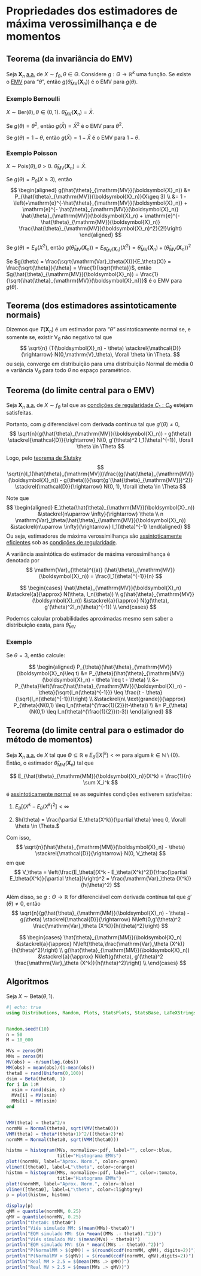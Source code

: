 # Propriedades dos estimadores de máxima verossimilhança e de momentos

## Teorema (da invariância do EMV)
Seja $\boldsymbol{X}_n$ [a.a.](populacao-e-amostra.qmd#sec-aa) de $X\sim f_\theta, \theta \in \Theta.$ Considere
$g:\Theta \rightarrow \mathbb{R}^k$ uma função. Se existe o [EMV](emv2.qmd) para "$\theta$", então
$g(\hat{\theta}_{\mathrm{MV}}(\boldsymbol{X}_n))$ é o EMV para $g(\theta)$.

### Exemplo Bernoulli
$X \sim \mathrm{Ber}(\theta),\theta \in (0,1)$. $\hat{\theta}_{\mathrm{MV}}(\boldsymbol{X}_n) = \bar{X}$.

Se $g(\theta) = \theta^2$, então $g(\bar{X}) = \bar{X}^2$ é o EMV para $\theta^2$.

Se $g(\theta) = 1-\theta$, então $g(\bar{X}) = 1 - \bar{X}$ é o EMV para $1-\theta$.

### Exemplo Poisson
$X \sim \mathrm{Pois}(\theta), \theta > 0$. $\hat{\theta}_{\mathrm{MV}}(\boldsymbol{X}_n) = \bar{X}$.

Se $g(\theta) = P_\theta(X\geq 3)$, então
$$
\begin{aligned}
g(\hat{\theta}_{\mathrm{MV}}(\boldsymbol{X}_n)) &= P_{\hat{\theta}_{\mathrm{MV}}(\boldsymbol{X}_n)}(X\geq 3) \\
&= 1 -\left(+\mathrm{e}^{-\hat{\theta}_{\mathrm{MV}}(\boldsymbol{X}_n)} + \mathrm{e}^{- \hat{\theta}_{\mathrm{MV}}(\boldsymbol{X}_n)}
\hat{\theta}_{\mathrm{MV}}(\boldsymbol{X}_n) + \mathrm{e}^{-\hat{\theta}_{\mathrm{MV}}(\boldsymbol{X}_n)}
\frac{\hat{\theta}_{\mathrm{MV}}(\boldsymbol{X}_n)^2}{2!}\right)
\end{aligned}
$$

Se $g(\theta) = E_\theta(X^2)$, então
$g(\hat{\theta}_{\mathrm{MV}}(\boldsymbol{X}_n)) = E_{\hat{\theta}_{\mathrm{MV}}(\boldsymbol{X}_n)}(X^2) = \hat{\theta}_{\mathrm{MV}}(\boldsymbol{X}_n) + (\hat{\theta}_{\mathrm{MV}}(\boldsymbol{X}_n))^2$

Se $g(\theta) = \frac{\sqrt{\mathrm{Var}_\theta(X)}}{E_\theta(X)} = \frac{\sqrt{\theta}}{\theta} = \frac{1}{\sqrt{\theta}}$,
então $g(\hat{\theta}_{\mathrm{MV}}(\boldsymbol{X}_n)) = \frac{1}{\sqrt{\hat{\theta}_{\mathrm{MV}}(\boldsymbol{X}_n)}}$ é o EMV
para $g(\theta)$.

## Teorema (dos estimadores assintoticamente normais) {#sec-assinorm}

Dizemos que $T(\boldsymbol{X}_n)$ é um estimador para "$\theta$" assintoticamente normal se, e somente se, existir
$\mathrm{V}_\theta$ não negativo tal que
$$
\sqrt{n} (T(\boldsymbol{X}_n) - \theta) \stackrel{\mathcal{D}}{\rightarrow} N(0,\mathrm{V}_\theta), \forall \theta \in \Theta.
$$
ou seja, converge em distribuição para uma distribuição Normal de média $0$ e variância $\mathrm{V}_\theta$ para todo $\theta$
no espaço paramétrico.

## Teorema (do limite central para o EMV) {#sec-tlcemv}

Seja $\boldsymbol{X}_n$ [a.a.](populacao-e-amostra.qmd#sec-aa) de $X\sim f_\theta$ tal que as
[condições de regularidade $C_1:C_9$](cond-regular.qmd) estejam satisfeitas.

Portanto, com $g$ diferenciável com derivada contínua tal que $g'(\theta) \neq 0$,
$$
\sqrt{n}(g(\hat{\theta}_{\mathrm{MV}}(\boldsymbol{X}_n)) - g(\theta)) \stackrel{\mathcal{D}}{\rightarrow}
N(0, g'(\theta)^2 I_1(\theta)^{-1}), \forall \theta \in \Theta
$$

Logo, pelo [teorema de Slutsky](slutsky.qmd)
$$
\sqrt{n}I_1(\hat{\theta}_{\mathrm{MV}})\frac{(g(\hat{\theta}_{\mathrm{MV}}(\boldsymbol{X}_n)) - g(\theta))}{\sqrt{g'(\hat{\theta}_{\mathrm{MV}})^2}}
\stackrel{\mathcal{D}}{\rightarrow} N(0, 1), \forall \theta \in \Theta
$$

:::{.callout-note title="EMVs são assintoticamente eficientes"}
Note que
$$
\begin{aligned}
E_\theta(\hat{\theta}_{\mathrm{MV}}(\boldsymbol{X}_n)) &\stackrel{n\uparrow \infty}{\rightarrow} \theta \\
n \mathrm{Var}_\theta(\hat{\theta}_{\mathrm{MV}}(\boldsymbol{X}_n)) &\stackrel{n\uparrow \infty}{\rightarrow} I_1(\theta)^{-1}
\end{aligned}
$$
Ou seja, estimadores de máxima verossimilhança são [assintoticamente eficientes](estimadores-eficientes.qmd#sec-efassin)
sob as [condições de regularidade]().

A variância assintótica do estimador de máxima verossimilhança é denotada por
$$
\mathrm{Var}_{\theta}^{(a)} (\hat{\theta}_{\mathrm{MV}}(\boldsymbol{X}_n)) = \frac{I_1(\theta)^{-1}}{n}
$$
:::

:::{.callout-note title="Notação"}
$$
\begin{cases}
\hat{\theta}_{\mathrm{MV}}(\boldsymbol{X}_n) &\stackrel{a}{\approx} N(\theta, I_n(\theta)) \\
g(\hat{\theta}_{\mathrm{MV}}(\boldsymbol{X}_n)) &\stackrel{a}{\approx} N(g(\theta), g'(\theta)^2I_n(\theta)^{-1}) \\
\end{cases}
$$
:::

Podemos calcular probabilidades aproximadas mesmo sem saber a distribuição exata, para $\hat{\theta}_{\mathrm{MV}}$

### Exemplo

Se $\theta = 3$, então calcule:

$$
\begin{aligned}
P_{\theta}(\hat{\theta}_{\mathrm{MV}}(\boldsymbol{X}_n)\leq t) &= P_{\theta}(\hat{\theta}_{\mathrm{MV}}(\boldsymbol{X}_n) - \theta \leq t - \theta) \\
&= P_{\theta}\left(\frac{\hat{\theta}_{\mathrm{MV}}(\boldsymbol{X}_n) - \theta}{\sqrt{I_n(\theta)^{-1}}} \leq \frac{t - \theta}{\sqrt{I_n(\theta)^{-1}}}\right) \\
&\stackrel{n\ \text{grande}}{\approx} P_{\theta}(N(0,1) \leq I_n(\theta)^{\frac{1}{2}}(t-\theta)) \\
&= P_{\theta}(N(0,1) \leq I_n(\theta)^{\frac{1}{2}}(t-3))
\end{aligned}
$$

## Teorema (do limite central para o estimador do método de momentos) {#sec-tlcemm}

Seja $\boldsymbol{X}_n$ [a.a.](populacao-e-amostra.qmd#sec-aa) de $X$ tal que $\Theta \subseteq \mathbb{R}$ e $E_\theta(|X|^k) < \infty$
para algum $k \in \mathbb{N} \setminus \{0\}$. Então, o estimador $\hat{\theta}_{\mathrm{MM}}(\boldsymbol{X}_n)$ tal que

$$
E_{\hat{\theta}_{\mathrm{MM}}(\boldsymbol{X}_n)}(X^k) = \frac{1}{n} \sum X_i^k
$$

é [assintoticamente normal](prop-est.qmd#sec-assinorm) se as seguintes condições estiverem satisfeitas:

1. $E_\theta[(X^k - E_\theta(X^k)^2] < \infty$

2. $h(\theta) = \frac{\partial E_\theta(X^k)}{\partial \theta} \neq 0, \forall \theta \in \Theta.$

Com isso,
$$
\sqrt{n}(\hat{\theta}_{\mathrm{MM}}(\boldsymbol{X}_n) - \theta) \stackrel{\mathcal{D}}{\rightarrow} N(0, V_\theta)
$$
em que
$$
V_\theta = \left(\frac{E_\theta[(X^k - E_\theta(X^k)^2]}{\frac{\partial E_\theta(X^k)}{\partial \theta}}\right)^2 = \frac{\mathrm{Var}_\theta (X^k)}{h(\theta)^2}
$$

Além disso, se $g : \Theta \rightarrow \mathbb{R}$ for diferenciável com derivada contínua tal que $g'(\theta) \neq 0$, então
$$
\sqrt{n}(g(\hat{\theta}_{\mathrm{MM}}(\boldsymbol{X}_n) - \theta) - g(\theta)
\stackrel{\mathcal{D}}{\rightarrow} N\left(0,g'(\theta)^2 \frac{\mathrm{Var}_\theta (X^k)}{h(\theta)^2}\right)
$$

:::{.callout-note title="Notação"}
$$
\begin{cases}
\hat{\theta}_{\mathrm{MM}}(\boldsymbol{X}_n) &\stackrel{a}{\approx} N\left(\theta,\frac{\mathrm{Var}_\theta (X^k)}{h(\theta)^2}\right) \\
g(\hat{\theta}_{\mathrm{MM}}(\boldsymbol{X}_n)) &\stackrel{a}{\approx} N\left(g(\theta), g'(\theta)^2 \frac{\mathrm{Var}_\theta (X^k)}{h(\theta)^2}\right) \\
\end{cases}
$$
:::

## Algoritmos

Seja $X\sim \mathrm{Beta}(\theta, 1)$.

<!-- TODO: bonitificar histogramas: Bordas brancas, grossura vline, cor da normal (talvez grossura) -->
<!-- TODO: resultados estranhos -->

```julia
#| echo: true
using Distributions, Random, Plots, StatsPlots, StatsBase, LaTeXStrings


Random.seed!(10)
n = 50
M = 10_000

MVs = zeros(M)
MMs = zeros(M)
MV(obs) = -n/sum(log.(obs))
MM(obs) = mean(obs)/(1-mean(obs))
theta0 = rand(Uniform(0,100))
dsim = Beta(theta0, 1)
for i in 1:M
  xsim = rand(dsim, n)
  MVs[i] = MV(xsim)
  MMs[i] = MM(xsim)
end


VMV(theta) = theta^2/n
normMV = Normal(theta0, sqrt(VMV(theta0)))
VMM(theta) = theta*(theta+1)^2/((theta+2)*n)
normMM = Normal(theta0, sqrt(VMM(theta0)))

histmv = histogram(MVs, normalize=:pdf, label="", color=:blue,
                   title="Histograma EMVs")
plot!(normMV, label="Aprox. Norm.", color=:green)
vline!([theta0], label=L"\theta", color=:orange)
histmm = histogram(MMs, normalize=:pdf, label="", color=:tomato,
                   title="Histograma EMMs")
plot!(normMM, label="Aprox. Norm.", color=:blue)
vline!([theta0], label=L"\theta", color=:lightgrey)
p = plot(histmv, histmm)

display(p)
qMM = quantile(normMM, 0.25)
qMV = quantile(normMV, 0.25)
println("theta0: $theta0")
println("Viés simulado MM: $(mean(MMs)-theta0)")
println("EQM simulado MM: $(n *mean((MMs .- theta0).^2))")
println("Viés simulado MV: $(mean(MVs) - theta0)")
println("EQM simulado MV: $(n * mean((MVs .- theta0).^2))")
println("P(NormalMM > $(qMM)) = $(round(ccdf(normMM, qMM), digits=2))")
println("P(NormalMV > $(qMV)) = $(round(ccdf(normMM, qMV),digits=2))")
println("Real MM > 2.5 = $(mean(MMs .> qMM))")
println("Real MV > 2.5 = $(mean(MVs .> qMV))")
```
